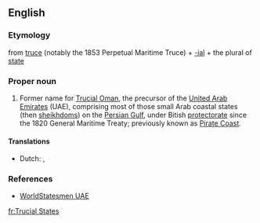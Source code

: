 ==English==

===Etymology===
from [[truce]] (notably the 1853 Perpetual Maritime Truce) + [[-ial]] + the plural of [[state]]

===Proper noun===
{{en-proper noun|-}}

# Former name for [[Trucial Oman]], the precursor of the [[United Arab Emirates]] (UAE), comprising most of those small Arab coastal states (then [[sheikhdom]]s) on the [[Persian Gulf]], under Bitish [[protectorate]] since the 1820 General Maritime Treaty; previously known as [[Pirate Coast]].

====Translations====
{{trans-top|Trucial Oman}}
* Dutch: {{t-|nl|Verdragsstaten}}, {{t-|nl|Verdragskust}}
{{trans-mid}}
{{trans-bottom}}

===References===
* [http://www.worldstatesmen.org/United_Arab_Emirates.html WorldStatesmen UAE]

[[fr:Trucial States]]